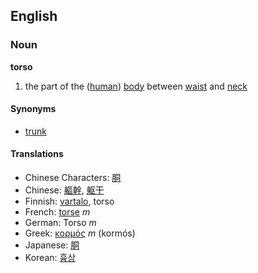 ==English==

===Noun===
'''torso'''
#the part of the ([[human]]) [[body]] between [[waist]] and [[neck]]

====Synonyms====
*[[trunk]]

====Translations====
*Chinese Characters: [[胴]]
*Chinese: [[軀幹]], [[躯干]]
*Finnish: [[vartalo]], torso
*French: [[torse]] ''m''
*German: Torso ''m''
*Greek: [[κορμός]] ''m'' (kormós)
*Japanese: [[胴]]
*Korean: [[흉상]]
